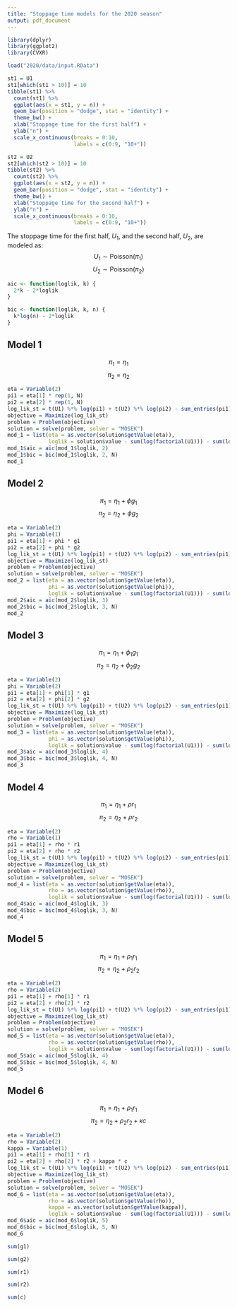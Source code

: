 ```yaml
---
title: "Stoppage time models for the 2020 season"
output: pdf_document
---
```


```r
library(dplyr)
library(ggplot2)
library(CVXR)

load("2020/data/input.RData")
```

```r
st1 = U1
st1[which(st1 > 10)] = 10
tibble(st1) %>%
  count(st1) %>%
  ggplot(aes(x = st1, y = n)) +
  geom_bar(position = "dodge", stat = "identity") +
  theme_bw() +
  xlab("Stoppage time for the first half") +
  ylab("n") +
  scale_x_continuous(breaks = 0:10,
                     labels = c(0:9, "10+"))
```

```r
st2 = U2
st2[which(st2 > 10)] = 10
tibble(st2) %>%
  count(st2) %>%
  ggplot(aes(x = st2, y = n)) +
  geom_bar(position = "dodge", stat = "identity") +
  theme_bw() +
  xlab("Stoppage time for the second half") +
  ylab("n") +
  scale_x_continuous(breaks = 0:10,
                     labels = c(0:9, "10+"))
```

The stoppage time for the first half, $U_1$, and the second half, $U_2$, are modeled as:
$$ U_1 \sim \text{Poisson} (\pi_1) $$
$$ U_2 \sim \text{Poisson} (\pi_2) $$
\begin{itemize}
\item $g_t$ is the amount of goals scored in half $t$ until minute 45;
\item $r_t$ is the amount of red cards received in half $t$ until minute 45;
\item $c = \begin{cases}
 1, \text{ if $|x - y| \leq 1$ at minute 45 of the second half;}  \\
 0, \text{ otherwise.}
\end{cases}$
\end{itemize}

```r
aic <- function(loglik, k) {
  2*k - 2*loglik
}

bic <- function(loglik, k, n) {
  k*log(n) - 2*loglik
}
```

## Model 1

$$ \pi_1 = \eta_1 $$
$$ \pi_2 = \eta_2 $$

```r
eta = Variable(2)
pi1 = eta[1] * rep(1, N)
pi2 = eta[2] * rep(1, N) 
log_lik_st = t(U1) %*% log(pi1) + t(U2) %*% log(pi2) - sum_entries(pi1) - sum_entries(pi2)  
objective = Maximize(log_lik_st)
problem = Problem(objective)
solution = solve(problem, solver = "MOSEK")
mod_1 = list(eta = as.vector(solution$getValue(eta)),
             loglik = solution$value - sum(log(factorial(U1))) - sum(log(factorial(U2))))
mod_1$aic = aic(mod_1$loglik, 2)
mod_1$bic = bic(mod_1$loglik, 2, N)
mod_1
```

\clearpage

## Model 2

$$ \pi_1 = \eta_1 + \phi g_1 $$
$$ \pi_2 = \eta_2 + \phi g_2$$
```r
eta = Variable(2)
phi = Variable(1)
pi1 = eta[1] + phi * g1 
pi2 = eta[2] + phi * g2 
log_lik_st = t(U1) %*% log(pi1) + t(U2) %*% log(pi2) - sum_entries(pi1) - sum_entries(pi2)  
objective = Maximize(log_lik_st)
problem = Problem(objective)
solution = solve(problem, solver = "MOSEK")
mod_2 = list(eta = as.vector(solution$getValue(eta)),
             phi = as.vector(solution$getValue(phi)),
             loglik = solution$value - sum(log(factorial(U1))) - sum(log(factorial(U2))))
mod_2$aic = aic(mod_2$loglik, 3)
mod_2$bic = bic(mod_2$loglik, 3, N)
mod_2
```

\clearpage

## Model 3

$$ \pi_1 = \eta_1 + \phi_1 g_1 $$
$$ \pi_2 = \eta_2 + \phi_2 g_2 $$

```r
eta = Variable(2)
phi = Variable(2)
pi1 = eta[1] + phi[1] * g1 
pi2 = eta[2] + phi[2] * g2 
log_lik_st = t(U1) %*% log(pi1) + t(U2) %*% log(pi2) - sum_entries(pi1) - sum_entries(pi2)  
objective = Maximize(log_lik_st)
problem = Problem(objective)
solution = solve(problem, solver = "MOSEK")
mod_3 = list(eta = as.vector(solution$getValue(eta)),
             phi = as.vector(solution$getValue(phi)),
             loglik = solution$value - sum(log(factorial(U1))) - sum(log(factorial(U2))))
mod_3$aic = aic(mod_3$loglik, 4)
mod_3$bic = bic(mod_3$loglik, 4, N)
mod_3
```
\clearpage

## Model 4

$$ \pi_1 = \eta_1 + \rho r_1 $$
$$ \pi_2 = \eta_2 + \rho r_2 $$

```r
eta = Variable(2)
rho = Variable(1)
pi1 = eta[1] + rho * r1 
pi2 = eta[2] + rho * r2 
log_lik_st = t(U1) %*% log(pi1) + t(U2) %*% log(pi2) - sum_entries(pi1) - sum_entries(pi2)  
objective = Maximize(log_lik_st)
problem = Problem(objective)
solution = solve(problem, solver = "MOSEK")
mod_4 = list(eta = as.vector(solution$getValue(eta)),
             rho = as.vector(solution$getValue(rho)),
             loglik = solution$value - sum(log(factorial(U1))) - sum(log(factorial(U2))))
mod_4$aic = aic(mod_4$loglik, 3)
mod_4$bic = bic(mod_4$loglik, 3, N)
mod_4
```

\clearpage

## Model 5

$$ \pi_1 = \eta_1 + \rho_1 r_1 $$
$$ \pi_2 = \eta_2 + \rho_2 r_2 $$

```r
eta = Variable(2)
rho = Variable(2)
pi1 = eta[1] + rho[1] * r1 
pi2 = eta[2] + rho[2] * r2 
log_lik_st = t(U1) %*% log(pi1) + t(U2) %*% log(pi2) - sum_entries(pi1) - sum_entries(pi2)  
objective = Maximize(log_lik_st)
problem = Problem(objective)
solution = solve(problem, solver = "MOSEK")
mod_5 = list(eta = as.vector(solution$getValue(eta)),
             rho = as.vector(solution$getValue(rho)),
             loglik = solution$value - sum(log(factorial(U1))) - sum(log(factorial(U2))))
mod_5$aic = aic(mod_5$loglik, 4)
mod_5$bic = bic(mod_5$loglik, 4, N)
mod_5
```

\clearpage

## Model 6

$$ \pi_1 = \eta_1 + \rho_1 r_1 $$
$$ \pi_2 = \eta_2 + \rho_2 r_2 + \kappa c $$

```r
eta = Variable(2)
rho = Variable(2)
kappa = Variable(1)
pi1 = eta[1] + rho[1] * r1 
pi2 = eta[2] + rho[2] * r2 + kappa * c
log_lik_st = t(U1) %*% log(pi1) + t(U2) %*% log(pi2) - sum_entries(pi1) - sum_entries(pi2)  
objective = Maximize(log_lik_st)
problem = Problem(objective)
solution = solve(problem, solver = "MOSEK")
mod_6 = list(eta = as.vector(solution$getValue(eta)),
             rho = as.vector(solution$getValue(rho)),
             kappa = as.vector(solution$getValue(kappa)),
             loglik = solution$value - sum(log(factorial(U1))) - sum(log(factorial(U2))))
mod_6$aic = aic(mod_6$loglik, 5)
mod_6$bic = bic(mod_6$loglik, 5, N)
mod_6
```
\clearpage

```r
sum(g1)
```

```r
sum(g2)
```

```r
sum(r1)
```

```r
sum(r2)
```

```r
sum(c)
```

